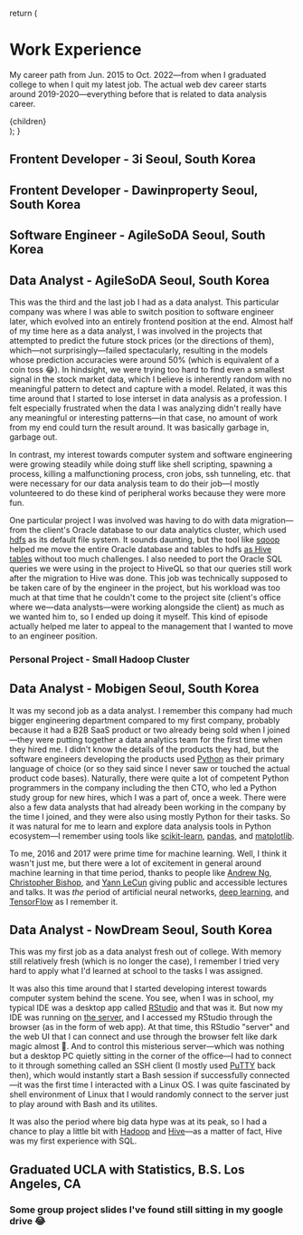 
  return (
    <div className="prose dark:prose-invert max-w-none">
      <h1 className="text-4xl font-bold tracking-tight text-zinc-800 dark:text-zinc-100 md:text-5xl">
        <div>Work Experience</div>
      </h1>
      <p className="mt-6 text-base text-zinc-600 dark:text-zinc-400">
        My career path from Jun. 2015 to Oct. 2022&mdash;from when I graduated
        college to when I quit my latest job. The actual web dev career starts
        around 2019-2020&mdash;everything before that is related to data
        analysis career.
      </p>
      <WithRuler className="mt-12">{children}</WithRuler>
    </div>
  );
}

<Event from="2021-06" to="2022-10">

<h2 className="flex flex-col">
  <span className="flex space-x-1">
    <span>Frontent Developer - 3i</span>
    <a href="https://www.3i.ai/" target="_blank" className="flex items-center">
      <ExternalLink className="w-5 h-5" />
    </a>
  </span>
  <span className="font-normal text-base">Seoul, South Korea</span>
</h2>

</Event>

<Event from="2020-12" to="2021-06">

<h2 className="flex flex-col">
  <span className="flex space-x-1">
    <span>Frontent Developer - Dawinproperty</span>
    <a href="https://dawin.xyz/" target="_blank" className="flex items-center">
      <ExternalLink className="w-5 h-5" />
    </a>
  </span>
  <span className="font-normal text-base">Seoul, South Korea</span>
</h2>

</Event>

<Event from="2019-06" to="2020-12">

<h2 className="flex flex-col">
  <span className="flex space-x-1">
    <span>Software Engineer - AgileSoDA</span>
    <a
      href="http://www.agilesoda.com/"
      target="_blank"
      className="flex items-center"
    >
      <ExternalLink className="w-5 h-5" />
    </a>
  </span>
  <span className="font-normal text-base">Seoul, South Korea</span>
</h2>

</Event>

<Event from="2017-04" to="2019-06">

<h2 className="flex flex-col">
  <span className="flex space-x-1">
    <span>Data Analyst - AgileSoDA</span>
    <a
      href="http://www.agilesoda.com/"
      target="_blank"
      className="flex items-center"
    >
      <ExternalLink className="w-5 h-5" />
    </a>
  </span>
  <span className="font-normal text-base">Seoul, South Korea</span>
</h2>

<div className="shadow-md shadow-zinc-200/70 dark:shadow-zinc-950/50 not-prose">
  <ImageGalleryInline
    imageUrls={[
      "/agilesoda-da-1.png",
      "/agilesoda-da-2.png",
      "/agilesoda-da-3.png",
      "/agilesoda-da-4.png",
      "/agilesoda-da-5.png",
      "/agilesoda-da-6.png",
      "/agilesoda-da-7.png",
    ]}
  />
</div>

This was the third and the last job I had as a data analyst. This particular company was where I was able to switch position to software engineer later, which evolved into an entirely frontend position at the end. Almost half of my time here as a data analyst, I was involved in the projects that attempted to predict the future stock prices (or the directions of them), which&mdash;not surprisingly&mdash;failed spectacularly, resulting in the models whose prediction accuracies were around 50% (which is equivalent of a coin toss 😂). In hindsight, we were trying too hard to find even a smallest signal in the stock market data, which I believe is inherently random with no meaningful pattern to detect and capture with a model. Related, it was this time around that I started to lose interset in data analysis as a profession. I felt especially frustrated when the data I was analyzing didn't really have any meaningful or interesting patterns&mdash;in that case, no amount of work from my end could turn the result around. It was basically garbage in, garbage out.

In contrast, my interest towards computer system and software engineering were growing steadily while doing stuff like shell scripting, spawning a process, killing a malfunctioning process, cron jobs, ssh tunneling, etc. that were necessary for our data analysis team to do their job&mdash;I mostly volunteered to do these kind of peripheral works because they were more fun.

One particular project I was involved was having to do with data migration&mdash;from the client's Oracle database to our data analytics cluster, which used [hdfs](https://hadoop.apache.org/docs/r1.2.1/hdfs_user_guide.html) as its default file system. It sounds daunting, but the tool like [sqoop](https://sqoop.apache.org/) helped me move the entire Oracle database and tables to hdfs [as Hive tables](https://docs.cloudera.com/HDPDocuments/HDP2/HDP-2.4.2/bk_dataintegration/content/using_sqoop_to_move_data_into_hive.html) without too much challenges. I also needed to port the Oracle SQL queries we were using in the project to HiveQL so that our queries still work after the migration to Hive was done. This job was technically supposed to be taken care of by the engineer in the project, but his workload was too much at that time that he couldn't come to the project site (client's office where we&mdash;data analysts&mdash;were working alongside the client) as much as we wanted him to, so I ended up doing it myself. This kind of episode actually helped me later to appeal to the management that I wanted to move to an engineer position.

<h3>Personal Project - Small Hadoop Cluster</h3>

</Event>

<Event from="2016-09" to="2017-04">

<h2 className="flex flex-col">
  <span className="flex space-x-1">
    <span>Data Analyst - Mobigen</span>
    <a
      href="http://www.mobigen.com/eng/index.php"
      target="_blank"
      className="flex items-center"
    >
      <ExternalLink className="w-5 h-5" />
    </a>
  </span>
  <span className="font-normal text-base">Seoul, South Korea</span>
</h2>

<div className="shadow-md shadow-zinc-200/70 dark:shadow-zinc-950/50 not-prose">
  <ImageGalleryInline
    imageUrls={[
      "/mobigen-1.png",
      "/mobigen-2.png",
      "/mobigen-3.png",
      "/mobigen-4.png",
      "/mobigen-5.png",
      "/mobigen-6.png",
      "/mobigen-7.png",
      "/mobigen-8.png",
      "/mobigen-9.png",
      "/mobigen-10.png",
      "/mobigen-11.png",
      "/mobigen-12.png",
      "/mobigen-13.png",
      "/mobigen-14.png",
      "/mobigen-15.png",
      "/mobigen-16.png",
      "/mobigen-17.png",
      "/mobigen-18.png",
      "/mobigen-19.png",
      "/mobigen-20.png",
      "/mobigen-21.png",
      "/mobigen-22.png",
      "/mobigen-23.png",
    ]}
  />
</div>

It was my second job as a data analyst. I remember this company had much bigger engineering department compared to my first company, probably because it had a B2B SaaS product or two already being sold when I joined&mdash;they were putting together a data analytics team for the first time when they hired me. I didn't know the details of the products they had, but the software engineers developing the products used [Python](https://www.python.org/) as their primary language of choice (or so they said since I never saw or touched the actual product code bases). Naturally, there were quite a lot of competent Python programmers in the company including the then CTO, who led a Python study group for new hires, which I was a part of, once a week. There were also a few data analysts that had already been working in the company by the time I joined, and they were also using mostly Python for their tasks. So it was natural for me to learn and explore data analysis tools in Python ecosystem&mdash;I remember using tools like [scikit-learn](https://scikit-learn.org/stable/), [pandas](https://pandas.pydata.org/), and [matplotlib](https://matplotlib.org/).

To me, 2016 and 2017 were prime time for machine learning. Well, I think it wasn't just me, but there were a lot of excitement in general around machine learning in that time period, thanks to people like [Andrew Ng](https://en.wikipedia.org/wiki/Andrew_Ng), [Christopher Bishop](https://en.wikipedia.org/wiki/Christopher_Bishop), and [Yann LeCun](https://en.wikipedia.org/wiki/Yann_LeCun) giving public and accessible lectures and talks. It was _the_ period of artificial neural networks, [deep learning](https://www.deeplearningbook.org/), and [TensorFlow](https://www.tensorflow.org/) as I remember it.

</Event>

<Event from="2015-07" to="2016-08">

<h2 className="flex flex-col">
  <span>Data Analyst - NowDream</span>
  <span className="font-normal text-base">Seoul, South Korea</span>
</h2>

<div className="shadow-md shadow-zinc-200/70 dark:shadow-zinc-950/50 not-prose">
  <ImageGalleryInline
    imageUrls={[
      "/nowdream-1.png",
      "/nowdream-2.png",
      "/nowdream-3.png",
      "/nowdream-4.png",
      "/nowdream-5.png",
      "/nowdream-6.png",
    ]}
  />
</div>

This was my first job as a data analyst fresh out of college. With memory still relatively fresh (which is no longer the case), I remember I tried very hard to apply what I'd learned at school to the tasks I was assigned.

It was also this time around that I started developing interest towards computer system behind the scene. You see, when I was in school, my typical IDE was a desktop app called [RStudio](https://posit.co/products/open-source/rstudio/) and that was it. But now my IDE was running on [the server](https://posit.co/products/open-source/rstudio-server/), and I accessed my RStudio through the browser (as in the form of web app). At that time, this RStudio "server" and the web UI that I can connect and use through the browser felt like dark magic almost 🤯. And to control this misterious server&mdash;which was nothing but a desktop PC quietly sitting in the corner of the office&mdash;I had to connect to it through something called an SSH client (I mostly used [PuTTY](https://www.putty.org/) back then), which would instantly start a Bash session if successfully connected&mdash;it was the first time I interacted with a Linux OS. I was quite fascinated by shell environment of Linux that I would randomly connect to the server just to play around with Bash and its utilites.

It was also the period where big data hype was at its peak, so I had a chance to play a little bit with [Hadoop](https://hadoop.apache.org/) and [Hive](https://hive.apache.org/)&mdash;as a matter of fact, Hive was my first experience with SQL.

</Event>

<Event date="2015-06">

<h2 className="flex flex-col">
  <span>Graduated UCLA with Statistics, B.S.</span>
  <span className="font-normal text-base">Los Angeles, CA</span>
</h2>

<div className="shadow-md shadow-zinc-200/70 dark:shadow-zinc-950/50 not-prose">
  <ImageGalleryInline
    imageUrls={["/graduation-1.jpg", "/graduation-2.jpg", "/graduation-3.jpg"]}
  />
</div>

<h3>
  Some group project slides I've found still sitting in my google drive 😂
</h3>

<div className="space-y-10">
<div className="shadow-md shadow-zinc-200/70 dark:shadow-zinc-950/50 not-prose">
  <ImageGalleryInline
    imageUrls={[
      "/group-project-1.png",
      "/group-project-2.png",
      "/group-project-3.png",
      "/group-project-4.png",
      "/group-project-5.png",
      "/group-project-6.png",
      "/group-project-7.png",
      "/group-project-8.png",
    ]}
  />
</div>

<div className="shadow-md shadow-zinc-200/70 dark:shadow-zinc-950/50 not-prose">
  <ImageGalleryInline
    imageUrls={[
      "/group-project-9.png",
      "/group-project-10.png",
      "/group-project-11.png",
      "/group-project-12.png",
      "/group-project-13.png",
      "/group-project-14.png",
      "/group-project-15.png",
    ]}
  />
</div>

<div className="shadow-md shadow-zinc-200/70 dark:shadow-zinc-950/50 not-prose">
  <ImageGalleryInline
    imageUrls={[
      "/group-project-16.png",
      "/group-project-17.png",
      "/group-project-18.png",
      "/group-project-19.png",
      "/group-project-20.png",
      "/group-project-21.png",
      "/group-project-22.png",
      "/group-project-23.png",
      "/group-project-24.png",
    ]}
  />
</div>
</div>

</Event>
